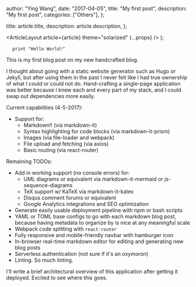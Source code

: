 
  author: "Ying Wang",
  date: "2017-04-05",
  title: "My first post",
  description: "My first post",
  categories: ["Others"],
};

  title: article.title,
  description: article.description,
};

  <ArticleLayout article={article} theme="solarized" {...props} />
);

<pre>
  <code class="language-python">print "Hello World!"</code>
</pre>

This is my first blog post on my new handcrafted blog.

I thought about going with a static website generator such as Hugo or Jekyll,
but after using them in the past I never felt like I had true ownership of what
I could or could not do. Hand-crafting a single-page application was better
because I knew each and every part of my stack, and I could swap out
dependencies more easily.

Current capabilities (4-5-2017):

- Support for:
  - Markdown!! (via markdown-it)
  - Syntax highlighting for code blocks (via markdown-it-prism)
  - Images (via file-loader and webpack)
  - File upload and fetching (via axios)
  - Basic routing (via react-router)

Remaining TODOs:

- Add in working support (no console errors) for:
  - UML diagrams or equivalent via markdown-it-mermaid or js-sequence-diagrams
  - TeX support w/ KaTeX via markdown-it-katex
  - Disqus comment forums or equivalent
  - Google Analytics integrations and SEO optimization
- Generate easily usable deployment pipeline with npm or bash scripts
- YAML or TOML base configs to go with each markdown blog post, because having
  metadata to organize by is nice at any meaningful scale
- Webpack code splitting with `react-router`
- Fully responsive and mobile-friendly navbar with hamburger icon
- In-browser real-time markdown editor for editing and generating new blog posts
- Serverless authentication (not sure if it's an oxymoron)
- Linting. So much linting.

I'll write a brief architectural overview of this application after getting it
deployed. Excited to see where this goes.
